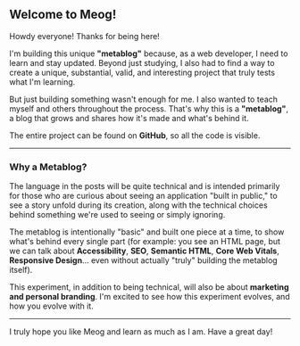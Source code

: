 ## Welcome to Meog!

Howdy everyone! Thanks for being here!

I'm building this unique **"metablog"** because, as a web developer, I need to learn and stay updated. Beyond just studying, I also had to find a way to create a unique, substantial, valid, and interesting project that truly tests what I'm learning.

But just building something wasn't enough for me. I also wanted to teach myself and others throughout the process. That's why this is a **"metablog"**, a blog that grows and shares how it's made and what's behind it.

The entire project can be found on **GitHub**, so all the code is visible.

---

### Why a Metablog?

The language in the posts will be quite technical and is intended primarily for those who are curious about seeing an application "built in public," to see a story unfold during its creation, along with the technical choices behind something we're used to seeing or simply ignoring.

The metablog is intentionally "basic" and built one piece at a time, to show what's behind every single part (for example: you see an HTML page, but we can talk about **Accessibility**, **SEO**, **Semantic HTML**, **Core Web Vitals**, **Responsive Design**... even without actually "truly" building the metablog itself).

This experiment, in addition to being technical, will also be about **marketing and personal branding**. I'm excited to see how this experiment evolves, and how you evolve with it.

---

I truly hope you like Meog and learn as much as I am. Have a great day!